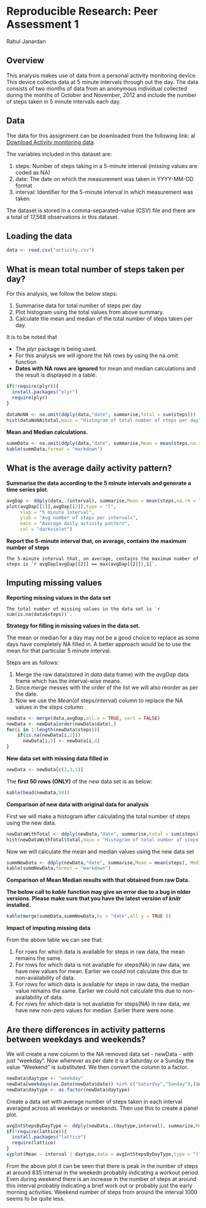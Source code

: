 Reproducible Research: Peer Assessment 1
========================================

Rahul Janardan


## Overview

This analysis makes use of data from a personal activity monitoring device. This device collects data at 5 minute intervals through out the day. The data consists of two months of data from an anonymous individual collected during the months of October and November, 2012 and include the number of steps taken in 5 minute intervals each day.

## Data
  
The data for this assignment can be downloaded from the following link:
al 
[Download Activity monitoring data](https://d396qusza40orc.cloudfront.net/repdata%2Fdata%2Factivity.zip)


The variables included in this dataset are:

1. steps: Number of steps taking in a 5-minute interval (missing values are coded as NA)
2. date: The date on which the measurement was taken in YYYY-MM-DD format
3. interval: Identifier for the 5-minute interval in which measurement was taken


The dataset is stored in a comma-separated-value (CSV) file and there are a total of 17,568 observations in this dataset.

## Loading the data

```r
data <- read.csv("activity.csv")
```
## What is mean total number of steps taken per day?

For this analysis, we follow the below steps:

1. Summarise data for total number of steps per day
2. Plot histogram using the total values from above summary.
3. Calculate the mean and median of the total number of steps taken per day. 

It is to be noted that

* The *plyr* package is being used.
* For this analysis we will ignore the NA rows by using the na.omit function
* **Dates with NA rows are ignored** for mean and median calculations and the result is displayed in a table.

```r
if(!require(plyr)){
  install.packages("plyr")
  require(plyr)
}
  
dataNoNA <- na.omit(ddply(data,"date", summarise,total = sum(steps)))
hist(dataNoNA$total,main = "Histogram of total number of steps per day",xlab = "Values", ylim = c(0,30),col = "dark red")
```

**Mean and Median calculations.**
```r
summData <- na.omit(ddply(data,"date", summarise,Mean = mean(steps,na.rm = TRUE), Median = median(steps,na.rm = TRUE)))
kable(summData,format = "markdown")
```
## What is the average daily activity pattern?

**Summarise the data according to the 5 minute intervals and generate a time series plot.**
```r
avgDap <- ddply(data,.(interval), summarise,Mean = mean(steps,na.rm = TRUE))
plot(avgDap[[1]],avgDap[[2]],type = "l", 
     xlab = "5 minute Interval", 
     ylab = "Avg number of steps per intervals", 
     main = "Average daily activity pattern",
     col = "darkviolet")
```

**Report the 5-minute interval that, on average, contains the maximum number of steps**

```
The 5-minute interval that, on average, contains the maximum number of steps is `r avgDap[avgDap[[2]] == max(avgDap[[2]]),1]`.
```


## Imputing missing values

**Reporting missing values in the data set**
```
The total number of missing values in the data set is `r sum(is.na(data$steps))`.
```
**Strategy for filling in missing values in the data set.**

The mean or median for a day may not be a good choice to replace as some days have completely NA filled in. A better approach would be to use the mean for that particular 5 minute interval.

Steps are as follows: 

1. Merge the raw data(stored in *data* data frame) with the *avgDap* data frame which has the interval-wise means. 
2. Since *merge* messes with the order of the list we will also reorder as per the date.
3. Now we use the *Mean*(of steps/interval) column to replace the NA values in the *steps* column. 

```r
newData <- merge(data,avgDap,all.x = TRUE, sort = FALSE)
newData <- newData[order(newData$date),]
for(i in 1:length(newData$steps)){
    if(is.na(newData[i,2]))
      newData[i,2] <- newData[i,4]
}
```
**New data set with missing data filled in**
```r
newData <- newData[c(2,3,1)]

```

The **first 50 rows (ONLY)** of the new data set is as below: 

```r
kable(head(newData,50))
```
**Comparison of new data with original data for analysis**

First we will make a histogram after calculating the total number of steps using the new data. 
```r
newDataWithTotal <- ddply(newData,"date", summarise,total = sum(steps))
hist(newDataWithTotal$total,main = "Histogram of total number of steps per day(new Data)",xlab = "Values", ylim = c(0,40),col = "mediumspringgreen")
```

Now we will calculate the mean and median values using the new data set
```r
summNewData <- ddply(newData,"date", summarise,Mean = mean(steps), Median = median(steps))
kable(summNewData,format = "markdown")
```

**Comparison of Mean Median results with that obtained from raw Data.**

**The below call to *kable* function may give an error due to a bug in older versions. Please make sure that you have the latest version of *knitr* installed.** 


```r
kable(merge(summData,summNewData,by = "date",all.y = TRUE ))
```
**Impact of imputing missing data**

From the above table we can see that:

1. For rows for which data is available for steps in raw data, the mean remains the same. 
2. For rows for which data is not available for steps(NA) in raw data, we have new values for mean. Earlier we could not calculate this due to non-availability of data. 
3. For rows for which data is available for steps in raw data, the median value remains the same. Earlier we could not calculate this due to non-availability of data.
4. For rows for which data is not available for steps(NA) in raw data, we have new non-zero values for median. Earlier there were none.

## Are there differences in activity patterns between weekdays and weekends?

We will create a new column to the NA removed data set - newData - with just "weekday". Now wherever as per date it is a Saturday or a Sunday the value "Weekend" is substituted. We then convert the column to a factor. 
```r
newData$daytype <- "weekday"
newData[weekdays(as.Date(newData$date)) %in% c("Saturday","Sunday"),]$daytype <- "weekend"
newData$daytype <- as.factor(newData$daytype)
```
Create a data set with average number of steps taken in each interval averaged across all weekdays or weekends. Then use this to create a panel plot. 

```r
avgIntStepsByDayType <- ddply(newData,.(daytype,interval), summarize,Mean = mean(steps))
if(!require(lattice)){
  install.packages("lattice")
  require(lattice)
}
xyplot(Mean ~ interval | daytype,data = avgIntStepsByDayType,type = "l",layout = c(1,2),col = "blue1",ylab = "Number of steps", xlab = "Interval")
```

From the above plot it can be seen that there is peak in the number of steps at around 835 interval in the weekedn probablly indicating a workout period. Even during weekend there is an increase in the number of steps at around this interval probably indicating a brief work out or probably just the early morning activities. Weekend number of steps from around the interval 1000 seems to be quite less. 